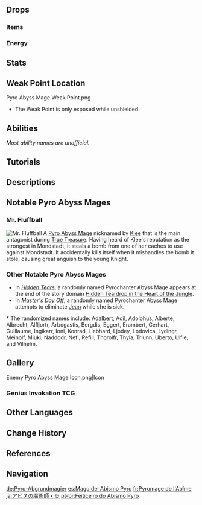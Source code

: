 {{Enemy Infobox
|image    = <gallery>
Enemy Pyro Abyss Mage.png|Archive
Enemy Pyro Abyss Mage Full Artwork.png|Full Art
</gallery>
|dmgtype  = Pyro
|weakpoint = yes
|type     = Elite Enemies
|faction  = Abyss Order
|group    = Abyss Mages
|location = Multiple
|family   = The Abyss
|ability1 = Shield
|ability2 = Interruption Resistance
|ability3 = Teleport
|voiceJP  = [http://amuleto.jp/talents/福間竣兵.html Fukuma Shunpei ({{ja|福間竣兵}})]<ref name="Fukuma Shunpei">Twitter: [https://twitter.com/fkmshunp/status/1359480435902877698 JP VA Self Announcement] ([https://web.archive.org/web/20220704061749/https://twitter.com/fkmshunp/status/1359480435902877698 Archived])</ref>
|voiceKR  = [https://namu.wiki/w/남도형 Nam Dohyeong ({{ko|남도형}})]<ref name="Nam Dohyeong">YouTube: [https://youtu.be/6OoHaXl_hdY?t=209 KR VA Self Announcement]</ref>
}}
{{Enemy Intro}}

==Drops==
===Items===
{{Drops Table|type=Abyss Mages}}

===Energy===
{{Energy Drops
|type  = Pyro
|hp1   = 75
|p1    = 1
|hp2   = 50
|p2    = 1
|hp3   = 25
|p3    = 1
|hp4   = 0
|o4    = 1
}}

==Stats==
{{Enemy Stats|hp_ratio=2|atk_ratio=4.5|hp_type=1}}

==Weak Point Location==
<gallery>
Pyro Abyss Mage Weak Point.png
</gallery>
* The Weak Point is only exposed while unshielded.

==Abilities==
''Most ability names are unofficial.''
{{Enemy Attacks
|name_1 = Pyro Shield
|desc_1 = Upon initiating combat, the Pyro Abyss Mage immediately gains a {{Pyro}} [[Shield]], protecting it from damage. The shield takes damage from certain [[Elemental Reactions]] and suffers additional damage based on the strength of the attacks it receives.
{{Elemental Shield Data|Pyro|12}}
|strat_1 = {{Hydro}} attacks are the most effective at destroying the Pyro shield by triggering the [[Vaporize]] reaction. {{Electro}} is the second most effective option.

|name_2 = Flamewave
|desc_2 = Shoots a fire projectile at the target, dealing '''66.6% ATK''' as {{Color|Pyro DMG}}. The projectile sticks to terrain and cannot hit airborne targets.
|file_2 = Pyro Abyss Mage Normal Attack

|name_3 = Special Attack: Blazing Visage
|desc_3 = Summons three demon heads in a triangle formation to spew fire at the target's location, each dealing '''66.6% ATK''' as {{Color|Pyro DMG}}. This attack is affected by a [[Damage Sequence]].
|file_3 = Pyro Abyss Mage Special Attack

|name_4 = Teleportation
|desc_4 = If the target is too far from the mage, it clutches its mask and teleports directly in front of the target, dealing '''66.6% ATK''' as {{Color|Pyro DMG}} at its location upon reappearance. The mage can also teleport away from the player to avoid attacks when vulnerable.

|name_5 = Rite of the Molten Eruption
|desc_5 = If the mage is left alone after its shield is destroyed, summons bursts of fire which erupt from the ground around it, dealing '''100% ATK''' as {{Color|Pyro DMG}} and launching targets. During this attack, the mage's [[Interruption Resistance]] is increased. If the mage is not staggered or defeated within 10 seconds, it regains a Pyro Shield, dealing '''100% ATK''' and '''133.3% ATK''' as {{Color|Pyro DMG}}.

|name_6 = Burning Damage Immunity
|desc_6 = The Pyro Abyss Mage is immune to damage dealt by the [[Burning]] Elemental Reaction (but not the reaction itself) and damage from burning [[grass]].

|name_7 = Enhancement
|desc_7 = Certain enhanced Pyro Abyss Mages can be found in certain [[Domains]], [[Spiral Abyss]], overworld events and challenges. There are 3 possible types of enhancements: Attack, Shield, and Teleportation.
* '''Attack Enhancement:''' While using '''Blazing Visage''', generates 2 extra sets of demon heads to form a larger triangle with a total of 9 heads.
* '''Shield Enhancement:''' The '''Pyro Shield''' becomes twice as durable. When a character's attack hits the shield, 1 [[gauge unit]] of Pyro will be applied to the character.
* '''Teleportation Enhancement:''' While teleporting, deals '''66.6% ATK''' as {{Color|Pyro DMG}} at its location upon disappearance.
}}

==Tutorials==
{{Tutorial|Pyro Abyss Mage}}

==Descriptions==
{{Description|Abyss creatures who command the power of Pyro in battle. For unknown reasons, Abyss Mages are able to communicate with the hilichurls, thus enabling them to manipulate their minds easily. They say that Abyss Mages utter a long-forgotten language from which they draw magical power.|[[Archive]]}}

==Notable Pyro Abyss Mages==
===Mr. Fluffball===
[[File:Miscellaneous Klee Story Quest Pyro Abyss Mage.png|alt=Mr. Fluffball|thumb|Mr. Fluffball]]
A [[Pyro Abyss Mage]] nicknamed by [[Klee]] that is the main antagonist during [[The Mystery of the Girl in Red's Treasure|True Treasure]]. Having heard of Klee's reputation as the strongest in Mondstadt, it steals a bomb from one of her caches to use against Mondstadt. It accidentally kills itself when it mishandles the bomb it stole, causing great anguish to the young Knight.{{clr}}
===Other Notable Pyro Abyss Mages===
* In ''[[Hidden Tears]]'', a randomly named Pyrochanter Abyss Mage appears at the end of the story domain [[Hidden Teardrop in the Heart of the Jungle]].
* In [[Master's Day Off (Quest)|''Master's Day Off'']], a randomly named Pyrochanter Abyss Mage attempts to eliminate [[Jean]] while she is sick.
<noinclude>* The randomized names include: Adalbert, Adil, Adolphus, Alberte, Albrecht, Alfljortr, Arbogastis, Bergdis, Eggert, Erambert, Gerhart, Guillaume, Ingikarr, Ioni, Konrad, Liebhard, Ljodey, Lodovica, Lydingr, Meinolf, Miuki, Naddodr, Nefi, Refill, Thorolfr, Thyla, Triunn, Uberto, Ulfie, and Vilhelm.</noinclude>

==Gallery==
<gallery>
Enemy Pyro Abyss Mage Icon.png|Icon
</gallery>

===Genius Invokation TCG===
{{Genius Invokation TCG Cards by Featured Gallery}}

==Other Languages==
{{Other Languages
|en      = Pyro Abyss Mage
|zhs     = 火深渊法师
|zhs_rm  = Huǒ Shēnyuān Fǎshī
|zht     = 火深淵法師
|zht_rm  = Huǒ Shēnyuān Fǎshī
|zh_tl   = Pyro Abyss Mage
|ja      = アビスの魔術師・炎
|ja_rm   = Abisu no Majutsushi - Honoo
|ja_tl   = Mage of the Abyss - Pyro
|ko      = 화염의 심연 메이지
|ko_rm   = Hwayeom-ui Simyeon Meiji
|ko_tl   = Abyss Mage of Flame
|es      = Mago del Abismo Pyro
|es_tl   = Pyro Abyss Mage
|fr      = Pyromage de l'Abîme
|fr_tl   = Abyss Pyromage
|ru      = Пиро маг Бездны
|ru_tl   = Pyro Abyss Mage
|th      = Pyro Abyss Mage
|vi      = Pháp Sư Vực Sâu Hỏa
|vi_tl   = Pyro Abyss Mage
|de      = Pyro-Abgrundmagier
|de_tl   = Pyro Abyss Mage
|id      = Pyro Abyss Mage
|pt      = Feiticeiro do Abismo Pyro
|pt_tl   = Pyro Abyss Sorcerer
|tr      = Hiçlik Ateş Büyücüsü
|tr_tl   = Abyss Fire Mage
|it      = Mago dell'Abisso di Pyro
|it_tl   = Pyro Abyss Mage
}}

==Change History==
{{Change History|1.0}}

==References==
{{Reflist}}

==Navigation==
{{Enemy Navbox|type=Elite}}

[[de:Pyro-Abgrundmagier]]
[[es:Mago del Abismo Pyro]]
[[fr:Pyromage de l'Abîme]]
[[ja:アビスの魔術師・炎]]
[[pt-br:Feiticeiro do Abismo Pyro]]